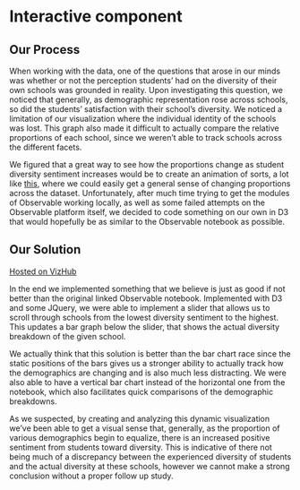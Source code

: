 # Interactive component

## Our Process
When working with the data, one of the questions that arose in our minds was whether or not the perception students' had on the diversity of their own schools was grounded in reality. Upon investigating this question, we noticed that generally, as demographic representation rose across schools, so did the students' satisfaction with their school's diversity. We noticed a limitation of our visualization where the individual identity of the schools was lost. This graph also made it difficult to actually compare the relative proportions of each school, since we weren't able to track schools across the different facets. 

We figured that a great way to see how the proportions change as student diversity sentiment increases would be to create an animation of sorts, a lot like [this](https://observablehq.com/@mbostock/bar-chart-race-with-scrubber), where we could easily get a general sense of changing proportions across the dataset. Unfortunately, after much time trying to get the modules of Observable working locally, as well as some failed attempts on the Observable platform itself, we decided to code something on our own in D3 that would hopefully be as similar to the Observable notebook as possible.


## Our Solution

[Hosted on VizHub](https://vizhub.com/bhernandev/ddf32c3cb542443681d9b0a9152c5f66?edit=files)

In the end we implemented something that we believe is just as good if not better than the original linked Observable notebook. Implemented with D3 and some JQuery,  we were able to implement a slider that allows us to scroll through schools from the lowest diversity sentiment to the highest. This updates a bar graph below the slider, that shows the actual diversity breakdown of the given school.

We actually think that this solution is better than the bar chart race since the static positions of the bars gives us a stronger ability to actually track how the demographics are changing and is also much less distracting. We were also able to have a vertical bar chart instead of the horizontal one from the notebook, which also facilitates quick comparisons of the demographic breakdowns.

As we suspected, by creating and analyzing this dynamic visualization we've been able to get a visual sense that, generally, as the proportion of various demographics begin to equalize, there is an increased positive sentiment from students toward diversity. This is indicative of there not being much of a discrepancy between the experienced diversity of students and the actual diversity at these schools, however we cannot make a strong conclusion without a proper follow up study.   